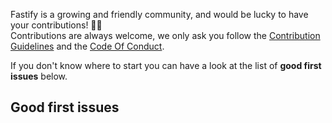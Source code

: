 

<HeroBanner title="Join the Fastify community" />

Fastify is a growing and friendly community, and would be lucky to have your contributions! 🙇‍♂️  
Contributions are always welcome, we only ask you follow the [Contribution Guidelines](https://github.com/fastify/fastify/blob/master/CONTRIBUTING.md) and the [Code Of Conduct](https://github.com/fastify/fastify/blob/master/CODE_OF_CONDUCT.md).

If you don't know where to start you can have a look at the list of **good first issues** below.

## Good first issues

<GoodFirstIssue url="https://goodfirstissue.fastify.io/api/find-issues?org=fastify" />
